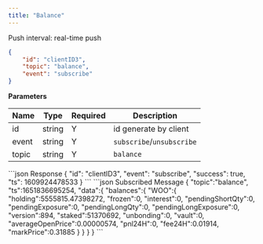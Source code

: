 ```yaml
---
title: "Balance"
---
```


Push interval: real-time push

```json
{
    "id": "clientID3",
    "topic": "balance",
    "event": "subscribe"
}
```

**Parameters**

| Name   | Type   | Required | Description                              |
| ------ | ------ | -------- | ---------------------------------------- |
| id     | string | Y        | id generate by client                    |
| event  | string | Y        | `subscribe`/`unsubscribe`                |
| topic  | string | Y        | `balance`                                |

<RequestExample>
```json Response
{
    "id": "clientID3",
    "event": "subscribe",
    "success": true,
    "ts": 1609924478533
}
```
</RequestExample>

<ResponseExample>
```json Subscribed Message
{
    "topic":"balance",
    "ts":1651836695254,
    "data":{
        "balances":{
            "WOO":{
                "holding":5555815.47398272,
                "frozen":0,
                "interest":0,
                "pendingShortQty":0,
                "pendingExposure":0,
                "pendingLongQty":0,
                "pendingLongExposure":0,
                "version":894,
                "staked":51370692,
                "unbonding":0,
                "vault":0,
                "averageOpenPrice":0.00000574,
                "pnl24H":0,
                "fee24H":0.01914,
                "markPrice":0.31885
            }
        }
    }
}
```
</ResponseExample>